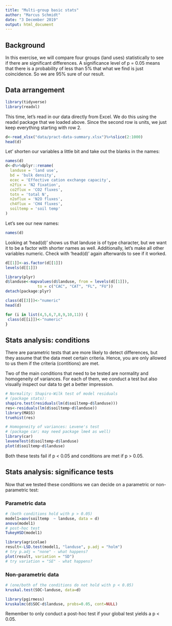 ```yaml
---
title: "Multi-group basic stats"
author: "Marcus Schmidt"
date: "3 December 2019"
output: html_document
---
```


## Background

In this exercise, we will compare four groups (land uses) statistically to see if there are significant differences. A significance level of p = 0.05 means that there is a probability of less than 5% that what we find is just coincidence. So we are 95% sure of our result.

## Data arrangement

```r
library(tidyverse)
library(readxl)
```

This time, let's read in our data directly from Excel. We do this using the readxl package that we loaded above. Since the second row is units, we just keep everything starting with row 2.

```r
d<-read_xlsx("data/pract-data-summary.xlsx")%>%slice(2:1000)
head(d)
```

Let' shorten our variables a little bit and take out the blanks in the names:

```r
names(d)
d<-d%>%dplyr::rename(
  landuse = 'land use',
  bd = 'bulk density',
  ecec = 'Effective cation exchange capacity',
  n2fix = 'N2 fixation',
  co2flux = 'CO2 fluxes',
  totn = 'total N',
  n2oflux = 'N2O fluxes',
  ch4flux = 'CH4 fluxes',
  soiltemp = 'soil temp'
)
```

Let's see our new names:

```r
names(d)
```

Looking at 'head(d)' shows us that landuse is of type character, but we want it to be a factor with shorter names as well. Additionally, let's make all other variables numeric. Check with 'head(d)' again afterwards to see if it worked.

```r
d[[1]]<-as.factor(d[[1]])
levels(d[[1]])

library(plyr)
d$landuse<-mapvalues(d$landuse, from = levels(d[[1]]), 
              to = c("CAC", "CAT", "FL", "FU"))
detach(package:plyr)

class(d[[3]])<-"numeric" 
head(d)

for (i in list(4,5,6,7,8,9,10,11)) {
 class(d[[i]])<-"numeric" 
}
```


## Stats analysis: conditions

There are parametric tests that are more likely to detect differences, but they assume that the data meet certain criteria. Hence, you are only allowed to us them if the criteria (contitions) are met.

Two of the main conditions that need to be tested are normality and homogeneity of variances. For each of them, we conduct a test but also visually inspect our data to get a better impression.

```r
# Normality: Shapiro-Wilk test of model residuals 
# (package stats):
shapiro.test(residuals(lm(d$soiltemp~d$landuse)))
res<-residuals(lm(d$soiltemp~d$landuse))
library(MASS)
truehist(res)
```

```r
# Homogeneity of variances: Levene's test 
# (package car; may need package lme4 as well)
library(car)
leveneTest(d$soiltemp~d$landuse)
plot(d$soiltemp~d$landuse)
```

Both these tests fail if p < 0.05 and conditions are met if p > 0.05.

## Stats analysis: significance tests

Now that we tested these conditions we can decide on a parametric or non-parametric test:

### Parametric data 

```r
# (both conditions hold with p > 0.05)
model1=aov(soiltemp  ~ landuse, data = d)
anova(model1)
# post-hoc test
TukeyHSD(model1)

library(agricolae)
result<-LSD.test(model1, "landuse", p.adj = "holm")
# try p.adj = "none" - what happens?
plot(result, variation = "SD")
# try variation = "SE" - what happens?
```

### Non-parametric data

```r
# (one/both of the conditions do not hold with p < 0.05)
kruskal.test(SOC~landuse, data=d)

library(pgirmess)
kruskalmc(d$SOC~d$landuse, probs=0.05, cont=NULL) 
```

Remember to only conduct a post-hoc test if your global test yields a p < 0.05.